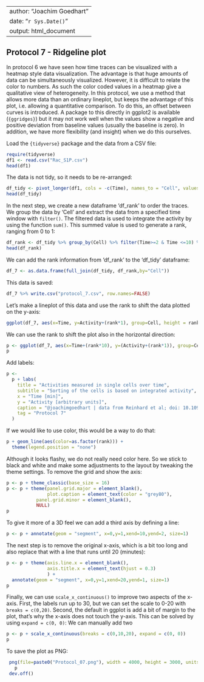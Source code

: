 
---
author: "Joachim Goedhart"
date: "`r Sys.Date()`"
output: html_document
---

## Protocol 7 - Ridgeline plot {#protocol-7}

 In protocol 6 we have seen how time traces can be visualized with a heatmap style data visualization.
 The advantage is that huge amounts of data can be simultaneously visualized. However, it is difficult to relate the color to numbers.
 As such the color coded values in a heatmap give a qualitative view of heterogeneity.
 In this protocol, we use a method that allows more data than an ordinary lineplot, but keeps the advantage of this plot, i.e. allowing a quantitative comparison.
 To do this, an offset between curves is introduced. A package to this directly in ggplot2 is available (`{ggridges}`) but it may not work well when the values show a negative and positive deviation from baseline values (usually the baseline is zero).
 In addition, we have more flexibility (and insight) when we do this ourselves.
 
 Load the `{tidyverse}` package and the data from a CSV file:

```r
require(tidyverse)
df1 <- read.csv("Rac_S1P.csv")
head(df1)
```

The data is not tidy, so it needs to be re-arranged:

```r
df_tidy <- pivot_longer(df1, cols = -c(Time), names_to = "Cell", values_to = "Activity")
head(df_tidy)
```

In the next step, we create a new dataframe 'df_rank' to order the traces. We group the data by 'Cell' and extract the data from a specified time window with `filter()`. The filtered data is used to integrate the activity by using the function `sum()`. This summed value is used to generate a rank, ranging from 0 to 1:

```r
df_rank <- df_tidy %>% group_by(Cell) %>% filter(Time>=2 & Time <=10) %>% summarise(amplitude=sum(Activity)) %>% mutate(rank=percent_rank(amplitude))
head(df_rank)
```

We can add the rank information from 'df_rank' to the 'df_tidy' dataframe:

```r
df_7 <- as.data.frame(full_join(df_tidy, df_rank,by="Cell"))
```


This data is saved:
```r
df_7 %>% write.csv("protocol_7.csv", row.names=FALSE)
```

Let's make a lineplot of this data and use the rank to shift the data plotted on the y-axis:

```r
ggplot(df_7, aes(x=Time, y=Activity+(rank*1), group=Cell, height = rank)) + geom_line(alpha=0.5, size=0.5)
```

We can use the rank to shift the plot also in the horizontal direction:

```r
p <- ggplot(df_7, aes(x=Time+(rank*10), y=(Activity+(rank*1)), group=Cell)) + geom_line(alpha=0.5, size=0.5)
p
```

Add labels:

```r
p <-
  p + labs(
    title = "Activities measured in single cells over time",
    subtitle = "Sorting of the cells is based on integrated activity",
    x = "Time [min]",
    y = "Activity [arbitrary units]",
    caption = "@joachimgoedhart | data from Reinhard et al; doi: 10.1091/mbc.E17-03-0136",
    tag = "Protocol 7"
  )
```

If we would like to use color, this would be a way to do that:
```r
p + geom_line(aes(color=as.factor(rank))) +
  theme(legend.position = "none")
```

Although it looks flashy, we do not really need color here. So we stick to black and white and make some adjustments to the layout by tweaking the theme settings. To remove the grid and show the axis:

```r
p <- p + theme_classic(base_size = 16)
p <- p + theme(panel.grid.major = element_blank(),
               plot.caption = element_text(color = "grey80"),
           panel.grid.minor = element_blank(),
           NULL)
p
```

To give it more of a 3D feel we can add a third axis by defining a line:

```r
p <- p + annotate(geom = "segment", x=0,y=1,xend=10,yend=2, size=1)
```

The next step is to remove the original x-axis, which is a bit too long and also replace that with a line that runs until 20 (minutes):

```r
p <- p + theme(axis.line.x = element_blank(),
               axis.title.x = element_text(hjust = 0.3)
               ) +
  annotate(geom = "segment", x=0,y=1,xend=20,yend=1, size=1)
p
```

Finally, we can use `scale_x_continuous()` to improve two aspects of the x-axis. First, the labels run up to 30, but we can set the scale to 0-20 with `breaks = c(0,20)`. Second, the default in ggplot is add a bit of margin to the plot, that's why the x-axis does not touch the y-axis. This can be solved by using `expand = c(0, 0)`:
We can manually add two 

```r
p <- p + scale_x_continuous(breaks = c(0,10,20), expand = c(0, 0))
p
```


To save the plot as PNG:

```r
 png(file=paste0("Protocol_07.png"), width = 4000, height = 3000, units = "px", res = 400)
   p
 dev.off()
```

